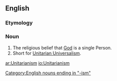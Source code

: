 {{wikipedia}}
==English==

===Etymology===

===Noun===
{{en-noun|-}}

# The religious belief that [[God]] is a single Person.
# Short for [[Unitarian Universalism]].
[[Category:English nouns ending in "-ism"]]

[[ar:Unitarianism]]
[[io:Unitarianism]]